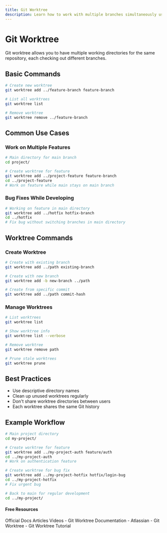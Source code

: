 ```yaml
---
title: Git Worktree
description: Learn how to work with multiple branches simultaneously using git worktree
---
```


# Git Worktree

Git worktree allows you to have multiple working directories for the same repository, each checking out different branches.

## Basic Commands

```bash
# Create new worktree
git worktree add ../feature-branch feature-branch

# List all worktrees
git worktree list

# Remove worktree
git worktree remove ../feature-branch
```

## Common Use Cases

### Work on Multiple Features
```bash
# Main directory for main branch
cd project/

# Create worktree for feature
git worktree add ../project-feature feature-branch
cd ../project-feature
# Work on feature while main stays on main branch
```

### Bug Fixes While Developing
```bash
# Working on feature in main directory
git worktree add ../hotfix hotfix-branch
cd ../hotfix
# Fix bug without switching branches in main directory
```

## Worktree Commands

### Create Worktree
```bash
# Create with existing branch
git worktree add ../path existing-branch

# Create with new branch
git worktree add -b new-branch ../path

# Create from specific commit
git worktree add ../path commit-hash
```

### Manage Worktrees
```bash
# List worktrees
git worktree list

# Show worktree info
git worktree list --verbose

# Remove worktree
git worktree remove path

# Prune stale worktrees
git worktree prune
```

## Best Practices

- Use descriptive directory names
- Clean up unused worktrees regularly
- Don't share worktree directories between users
- Each worktree shares the same Git history

## Example Workflow

```bash
# Main project directory
cd my-project/

# Create worktree for feature
git worktree add ../my-project-auth feature/auth
cd ../my-project-auth
# Work on authentication feature

# Create worktree for bug fix
git worktree add ../my-project-hotfix hotfix/login-bug
cd ../my-project-hotfix
# Fix urgent bug

# Back to main for regular development
cd ../my-project/
```

#### Free Resources

<Tabs defaultValue="official">
<TabsList>
<TabsTrigger value="official">Official Docs</TabsTrigger>
<TabsTrigger value="article">Articles</TabsTrigger>
<TabsTrigger value="video">Videos</TabsTrigger>
</TabsList>

<TabsContent value="official">
- <Link href="https://git-scm.com/docs/git-worktree">Git Worktree Documentation</Link>
</TabsContent>
<TabsContent value="article">
- <Link href="https://www.atlassian.com/git/tutorials/git-worktree">Atlassian - Git Worktree</Link>
</TabsContent>
<TabsContent value="video">
- <Link href="https://www.youtube.com/watch?v=cRunWRC8y_s">Git Worktree Tutorial</Link>
</TabsContent>
</Tabs>
